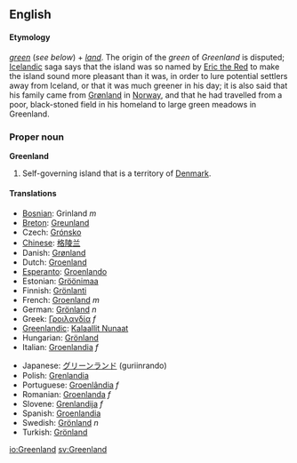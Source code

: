 ==English==
{{Wikipedia}}
====Etymology====
''[[green]]'' (''see below'') + ''[[land]]''.  The origin of the ''green'' of ''Greenland'' is disputed; [[Iceland]]ic saga says that the island was so named by [[w:Eric the Red|Eric the Red]] to make the island sound more pleasant than it was, in order to lure potential settlers away from Iceland, or that it was much greener in his day; it is also said that his family came from [[Grønland]] in [[Norway]], and that he had travelled from a poor, black-stoned field in his homeland to large green meadows in Greenland.

===Proper noun===
'''Greenland'''
#Self-governing island that is a territory of [[Denmark]].

====Translations====
{{top}}
*[[Bosnian]]: Grinland ''m''
*[[Breton]]: [[Greunland]]
*Czech: [[Grónsko]]
*[[Chinese]]: [[格陵兰]]
*Danish: [[Grønland]]
*Dutch: [[Groenland]]
*[[Esperanto]]: [[Groenlando]]
*Estonian: [[Gröönimaa]]
*Finnish: [[Grönlanti]]
*French: [[Groenland]] ''m''
*German: [[Grönland]] ''n''
*Greek: [[Γροιλανδία]] ''f''
*[[Greenlandic]]: [[Kalaallit Nunaat]]
*Hungarian: [[Grönland]]
*Italian: [[Groenlandia]] ''f''
{{mid}}
*Japanese: [[グリーンランド]] (guriinrando)
*Polish: [[Grenlandia]]
*Portuguese: [[Groenlândia]] ''f''
*Romanian: [[Groenlanda]] ''f''
*Slovene: [[Grenlandija]] ''f''
*Spanish: [[Groenlandia]]
*Swedish: [[Grönland#Swedish|Grönland]] ''n''
*Turkish: [[Grönland]]
{{bottom}}
[[io:Greenland]]
[[sv:Greenland]]